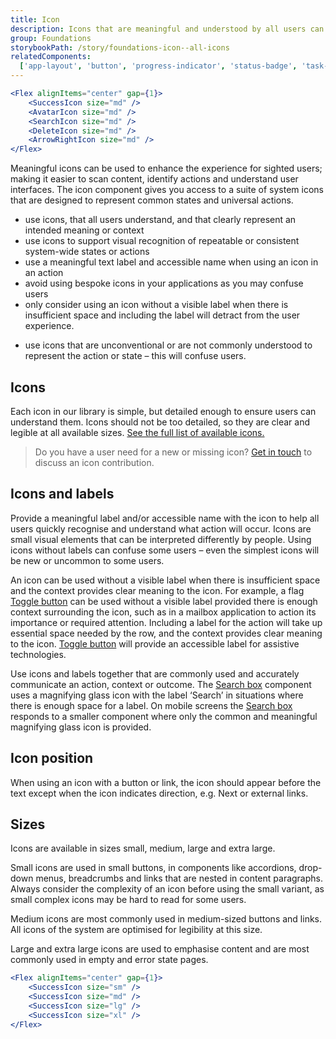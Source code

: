 ```yaml
---
title: Icon
description: Icons that are meaningful and understood by all users can improve a user’s experience. The icon component is used to apply our set of meaningful icons to more complex components of the system.
group: Foundations
storybookPath: /story/foundations-icon--all-icons
relatedComponents:
  ['app-layout', 'button', 'progress-indicator', 'status-badge', 'task-list']
---
```


```jsx live
<Flex alignItems="center" gap={1}>
	<SuccessIcon size="md" />
	<AvatarIcon size="md" />
	<SearchIcon size="md" />
	<DeleteIcon size="md" />
	<ArrowRightIcon size="md" />
</Flex>
```

Meaningful icons can be used to enhance the experience for sighted users; making it easier to scan content, identify actions and understand user interfaces. The icon component gives you access to a suite of system icons that are designed to represent common states and universal actions.

<DoHeading />

- use icons, that all users understand, and that clearly represent an intended meaning or context
- use icons to support visual recognition of repeatable or consistent system-wide states or actions
- use a meaningful text label and accessible name when using an icon in an action
- avoid using bespoke icons in your applications as you may confuse users
- only consider using an icon without a visible label when there is insufficient space and including the label will detract from the user experience.

<DontHeading />

- use icons that are unconventional or are not commonly understood to represent the action or state – this will confuse users.

## Icons

Each icon in our library is simple, but detailed enough to ensure users can understand them. Icons should not be too detailed, so they are clear and legible at all available sizes. [See the full list of available icons.](/foundations/icons)

> Do you have a user need for a new or missing icon? [Get in touch](/about) to discuss an icon contribution.

## Icons and labels

Provide a meaningful label and/or accessible name with the icon to help all users quickly recognise and understand what action will occur. Icons are small visual elements that can be interpreted differently by people. Using icons without labels can confuse some users – even the simplest icons will be new or uncommon to some users.

An icon can be used without a visible label when there is insufficient space and the context provides clear meaning to the icon. For example, a flag [Toggle button](/components/toggle-button) can be used without a visible label provided there is enough context surrounding the icon, such as in a mailbox application to action its importance or required attention. Including a label for the action will take up essential space needed by the row, and the context provides clear meaning to the icon. [Toggle button](/components/toggle-button) will provide an accessible label for assistive technologies.

Use icons and labels together that are commonly used and accurately communicate an action, context or outcome. The [Search box](/components/search-box) component uses a magnifying glass icon with the label ‘Search’ in situations where there is enough space for a label. On mobile screens the [Search box](/components/search-box) responds to a smaller component where only the common and meaningful magnifying glass icon is provided.

## Icon position

When using an icon with a button or link, the icon should appear before the text except when the icon indicates direction, e.g. Next or external links.

## Sizes

Icons are available in sizes small, medium, large and extra large.

Small icons are used in small buttons, in components like accordions, drop-down menus, breadcrumbs and links that are nested in content paragraphs. Always consider the complexity of an icon before using the small variant, as small complex icons may be hard to read for some users.

Medium icons are most commonly used in medium-sized buttons and links. All icons of the system are optimised for legibility at this size.

Large and extra large icons are used to emphasise content and are most commonly used in empty and error state pages.

```jsx live
<Flex alignItems="center" gap={1}>
	<SuccessIcon size="sm" />
	<SuccessIcon size="md" />
	<SuccessIcon size="lg" />
	<SuccessIcon size="xl" />
</Flex>
```
